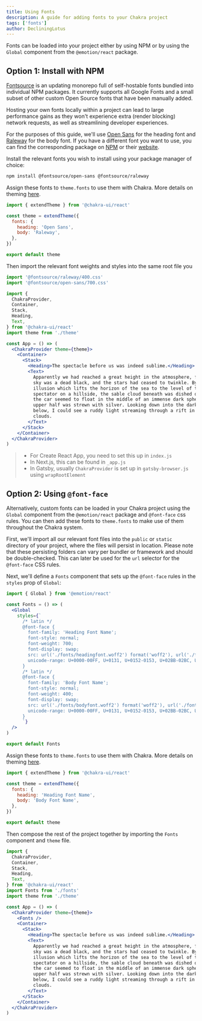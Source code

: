 ```yaml
---
title: Using Fonts
description: A guide for adding fonts to your Chakra project
tags: ['fonts']
author: DecliningLotus
---
```


Fonts can be loaded into your project either by using NPM or by using the
`Global` component from the `@emotion/react` package.

## Option 1: Install with NPM

[Fontsource](https://github.com/fontsource/fontsource) is an updating monorepo
full of self-hostable fonts bundled into individual NPM packages. It currently
supports all Google Fonts and a small subset of other custom Open Source fonts
that have been manually added.

Hosting your own fonts locally within a project can lead to large performance
gains as they won't experience extra (render blocking) network requests, as well
as streamlining developer experiences.

For the purposes of this guide, we'll use
[Open Sans](https://fonts.google.com/specimen/Open+Sans) for the heading font
and [Raleway](https://fonts.google.com/specimen/Raleway) for the body font. If
you have a different font you want to use, you can find the corresponding
package on [NPM](https://www.npmjs.com/search?q=fontsource) or their
[website](https://fontsource.org/).

Install the relevant fonts you wish to install using your package manager of
choice:

```bash
npm install @fontsource/open-sans @fontsource/raleway
```

Assign these fonts to `theme.fonts` to use them with Chakra. More details on
theming [here](/docs/api/theming/customize-theme).

```jsx live=false
import { extendTheme } from '@chakra-ui/react'

const theme = extendTheme({
  fonts: {
    heading: 'Open Sans',
    body: 'Raleway',
  },
})

export default theme
```

Then import the relevant font weights and styles into the same root file you

```jsx live=false
import '@fontsource/raleway/400.css'
import '@fontsource/open-sans/700.css'

import {
  ChakraProvider,
  Container,
  Stack,
  Heading,
  Text,
} from '@chakra-ui/react'
import theme from './theme'

const App = () => (
  <ChakraProvider theme={theme}>
    <Container>
      <Stack>
        <Heading>The spectacle before us was indeed sublime.</Heading>
        <Text>
          Apparently we had reached a great height in the atmosphere, for the
          sky was a dead black, and the stars had ceased to twinkle. By the same
          illusion which lifts the horizon of the sea to the level of the
          spectator on a hillside, the sable cloud beneath was dished out, and
          the car seemed to float in the middle of an immense dark sphere, whose
          upper half was strewn with silver. Looking down into the dark gulf
          below, I could see a ruddy light streaming through a rift in the
          clouds.
        </Text>
      </Stack>
    </Container>
  </ChakraProvider>
)
```

> - For Create React App, you need to set this up in `index.js`
> - In Next.js, this can be found in `_app.js`
> - In Gatsby, usually `ChakraProvider` is set up in `gatsby-browser.js` using
>   `wrapRootElement`

## Option 2: Using `@font-face`

Alternatively, custom fonts can be loaded in your Chakra project using the
`Global` component from the `@emotion/react` package and `@font-face` css rules.
You can then add these fonts to `theme.fonts` to make use of them throughout the
Chakra system.

First, we'll import all our relevant font files into the `public` or `static`
directory of your project, where the files will persist in location. Please note
that these persisting folders can vary per bundler or framework and should be
double-checked. This can later be used for the `url` selector for the
`@font-face` CSS rules.

Next, we'll define a `Fonts` component that sets up the `@font-face` rules in
the `styles` prop of `Global`:

```jsx live=false
import { Global } from '@emotion/react'

const Fonts = () => (
  <Global
    styles={`
      /* latin */
      @font-face {
        font-family: 'Heading Font Name';
        font-style: normal;
        font-weight: 700;
        font-display: swap;
        src: url('./fonts/headingfont.woff2') format('woff2'), url('./fonts/headingfont.woff') format('woff');
        unicode-range: U+0000-00FF, U+0131, U+0152-0153, U+02BB-02BC, U+02C6, U+02DA, U+02DC, U+2000-206F, U+2074, U+20AC, U+2122, U+2191, U+2193, U+2212, U+2215, U+FEFF, U+FFFD;
      }
      /* latin */
      @font-face {
        font-family: 'Body Font Name';
        font-style: normal;
        font-weight: 400;
        font-display: swap;
        src: url('./fonts/bodyfont.woff2') format('woff2'), url('./fonts/bodyfont.woff') format('woff');
        unicode-range: U+0000-00FF, U+0131, U+0152-0153, U+02BB-02BC, U+02C6, U+02DA, U+02DC, U+2000-206F, U+2074, U+20AC, U+2122, U+2191, U+2193, U+2212, U+2215, U+FEFF, U+FFFD;
      }
      `}
  />
)

export default Fonts
```

Assign these fonts to `theme.fonts` to use them with Chakra. More details on
theming [here](/docs/api/theming/customize-theme).

```jsx live=false
import { extendTheme } from '@chakra-ui/react'

const theme = extendTheme({
  fonts: {
    heading: 'Heading Font Name',
    body: 'Body Font Name',
  },
})

export default theme
```

Then compose the rest of the project together by importing the `Fonts` component
and `theme` file.

```jsx live=false
import {
  ChakraProvider,
  Container,
  Stack,
  Heading,
  Text,
} from '@chakra-ui/react'
import Fonts from './fonts'
import theme from './theme'

const App = () => (
  <ChakraProvider theme={theme}>
    <Fonts />
    <Container>
      <Stack>
        <Heading>The spectacle before us was indeed sublime.</Heading>
        <Text>
          Apparently we had reached a great height in the atmosphere, for the
          sky was a dead black, and the stars had ceased to twinkle. By the same
          illusion which lifts the horizon of the sea to the level of the
          spectator on a hillside, the sable cloud beneath was dished out, and
          the car seemed to float in the middle of an immense dark sphere, whose
          upper half was strewn with silver. Looking down into the dark gulf
          below, I could see a ruddy light streaming through a rift in the
          clouds.
        </Text>
      </Stack>
    </Container>
  </ChakraProvider>
)
```
